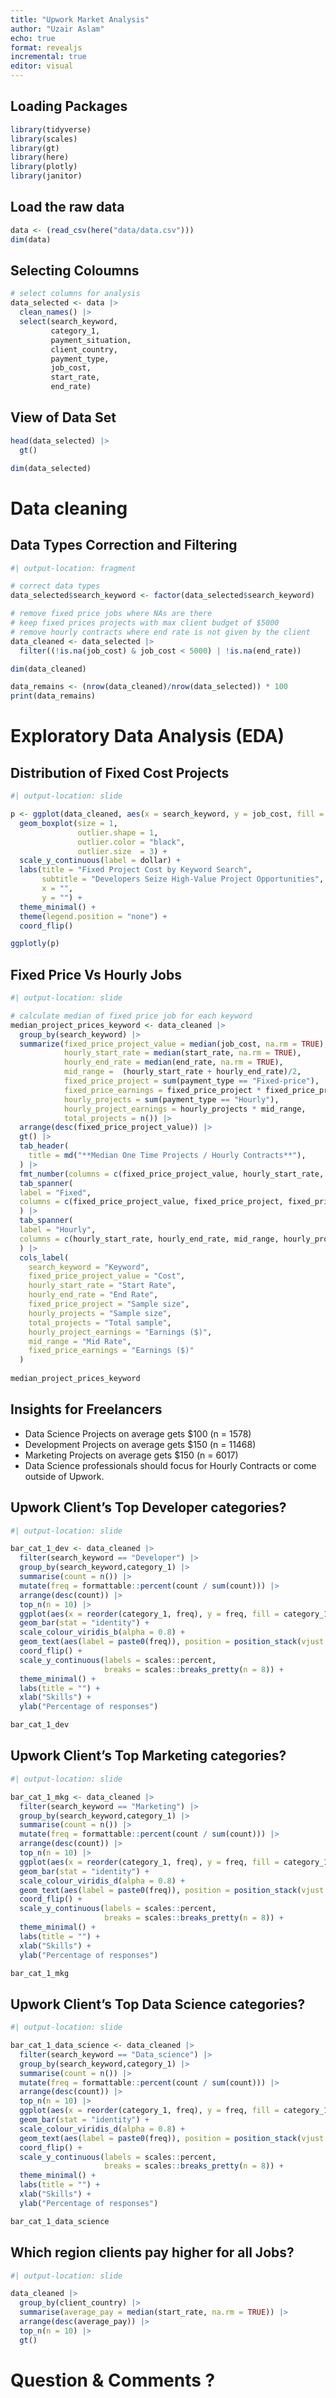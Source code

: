 ```yaml
---
title: "Upwork Market Analysis"
author: "Uzair Aslam"
echo: true
format: revealjs
incremental: true
editor: visual
---
```


## Loading Packages

```r
library(tidyverse)
library(scales)
library(gt)
library(here)
library(plotly)
library(janitor)
```

## Load the raw data

```r
data <- (read_csv(here("data/data.csv")))
dim(data)
```

## Selecting Coloumns 

```r
# select columns for analysis
data_selected <- data |>
  clean_names() |>
  select(search_keyword,
         category_1,
         payment_situation,
         client_country,
         payment_type,
         job_cost,
         start_rate,
         end_rate)
```

::: {.incremental}

## View of Data Set

```r
head(data_selected) |>
  gt()
```

```r
dim(data_selected)
```
:::

# Data cleaning

## Data Types Correction and Filtering

```r
#| output-location: fragment

# correct data types
data_selected$search_keyword <- factor(data_selected$search_keyword)

# remove fixed price jobs where NAs are there
# keep fixed prices projects with max client budget of $5000 
# remove hourly contracts where end rate is not given by the client 
data_cleaned <- data_selected |>
  filter((!is.na(job_cost) & job_cost < 5000) | !is.na(end_rate))

dim(data_cleaned)
```
```r
data_remains <- (nrow(data_cleaned)/nrow(data_selected)) * 100
print(data_remains)
```

# Exploratory Data Analysis (EDA)

## Distribution of Fixed Cost Projects
```r
#| output-location: slide

p <- ggplot(data_cleaned, aes(x = search_keyword, y = job_cost, fill = search_keyword)) +
  geom_boxplot(size = 1,
               outlier.shape = 1,
               outlier.color = "black",
               outlier.size  = 3) +
  scale_y_continuous(label = dollar) +
  labs(title = "Fixed Project Cost by Keyword Search", 
       subtitle = "Developers Seize High-Value Project Opportunities",
       x = "",
       y = "") +
  theme_minimal() +
  theme(legend.position = "none") +
  coord_flip()

ggplotly(p) 
```


## Fixed Price Vs Hourly Jobs
```r
#| output-location: slide

# calculate median of fixed price job for each keyword
median_project_prices_keyword <- data_cleaned |>
  group_by(search_keyword) |>
  summarize(fixed_price_project_value = median(job_cost, na.rm = TRUE),
            hourly_start_rate = median(start_rate, na.rm = TRUE),
            hourly_end_rate = median(end_rate, na.rm = TRUE),
            mid_range =  (hourly_start_rate + hourly_end_rate)/2,
            fixed_price_project = sum(payment_type == "Fixed-price"),
            fixed_price_earnings = fixed_price_project * fixed_price_project_value,
            hourly_projects = sum(payment_type == "Hourly"),
            hourly_project_earnings = hourly_projects * mid_range,
            total_projects = n()) |>
  arrange(desc(fixed_price_project_value)) |>
  gt() |>
  tab_header(
    title = md("**Median One Time Projects / Hourly Contracts**"),
  ) |>
  fmt_number(columns = c(fixed_price_project_value, hourly_start_rate, hourly_end_rate, mid_range,hourly_project_earnings, fixed_price_earnings), decimals = 1) |>
  tab_spanner(
  label = "Fixed",
  columns = c(fixed_price_project_value, fixed_price_project, fixed_price_earnings)
  ) |>
  tab_spanner(
  label = "Hourly",
  columns = c(hourly_start_rate, hourly_end_rate, mid_range, hourly_projects, hourly_project_earnings)
  ) |>
  cols_label(
    search_keyword = "Keyword",
    fixed_price_project_value = "Cost",
    hourly_start_rate = "Start Rate",
    hourly_end_rate = "End Rate",
    fixed_price_project = "Sample size",
    hourly_projects = "Sample size",
    total_projects = "Total sample",
    hourly_project_earnings = "Earnings ($)",
    mid_range = "Mid Rate",
    fixed_price_earnings = "Earnings ($)"
  )
  
median_project_prices_keyword
```

## Insights for Freelancers

- Data Science Projects on average gets $100 (n = 1578)
- Development Projects on average gets $150 (n = 11468)
- Marketing Projects on average gets $150 (n = 6017)		
- Data Science professionals should focus for Hourly Contracts or come outside of Upwork.


## Upwork Client's Top Developer categories?

```r
#| output-location: slide

bar_cat_1_dev <- data_cleaned |>
  filter(search_keyword == "Developer") |>
  group_by(search_keyword,category_1) |>
  summarise(count = n()) |>
  mutate(freq = formattable::percent(count / sum(count))) |>
  arrange(desc(count)) |>
  top_n(n = 10) |>
  ggplot(aes(x = reorder(category_1, freq), y = freq, fill = category_1)) +
  geom_bar(stat = "identity") +
  scale_colour_viridis_b(alpha = 0.8) +
  geom_text(aes(label = paste0(freq)), position = position_stack(vjust = 1.05), size = 3.5)  + 
  coord_flip() +
  scale_y_continuous(labels = scales::percent,
                     breaks = scales::breaks_pretty(n = 8)) +
  theme_minimal() +
  labs(title = "") +
  xlab("Skills") +
  ylab("Percentage of responses")

bar_cat_1_dev
```


##  Upwork Client's Top Marketing categories?

```r
#| output-location: slide

bar_cat_1_mkg <- data_cleaned |>
  filter(search_keyword == "Marketing") |>
  group_by(search_keyword,category_1) |>
  summarise(count = n()) |>
  mutate(freq = formattable::percent(count / sum(count))) |>
  arrange(desc(count)) |>
  top_n(n = 10) |>
  ggplot(aes(x = reorder(category_1, freq), y = freq, fill = category_1)) +
  geom_bar(stat = "identity") +
  scale_colour_viridis_d(alpha = 0.8) +
  geom_text(aes(label = paste0(freq)), position = position_stack(vjust = 1.05), size = 3.5)  + 
  coord_flip() +
  scale_y_continuous(labels = scales::percent,
                     breaks = scales::breaks_pretty(n = 8)) +
  theme_minimal() +
  labs(title = "") +
  xlab("Skills") +
  ylab("Percentage of responses")

bar_cat_1_mkg
```

## Upwork Client's Top Data Science categories?

```r
#| output-location: slide

bar_cat_1_data_science <- data_cleaned |>
  filter(search_keyword == "Data_science") |>
  group_by(search_keyword,category_1) |>
  summarise(count = n()) |>
  mutate(freq = formattable::percent(count / sum(count))) |>
  arrange(desc(count)) |>
  top_n(n = 10) |>
  ggplot(aes(x = reorder(category_1, freq), y = freq, fill = category_1)) +
  geom_bar(stat = "identity") +
  scale_colour_viridis_d(alpha = 0.8) +
  geom_text(aes(label = paste0(freq)), position = position_stack(vjust = 1.05), size = 3.5)  + 
  coord_flip() +
  scale_y_continuous(labels = scales::percent,
                     breaks = scales::breaks_pretty(n = 8)) +
  theme_minimal() +
  labs(title = "") +
  xlab("Skills") +
  ylab("Percentage of responses")

bar_cat_1_data_science
```


## Which region clients pay higher for all Jobs? 

```r
#| output-location: slide

data_cleaned |>
  group_by(client_country) |>
  summarise(average_pay = median(start_rate, na.rm = TRUE)) |>
  arrange(desc(average_pay)) |>
  top_n(n = 10) |>
  gt()
```


# Question & Comments ?



